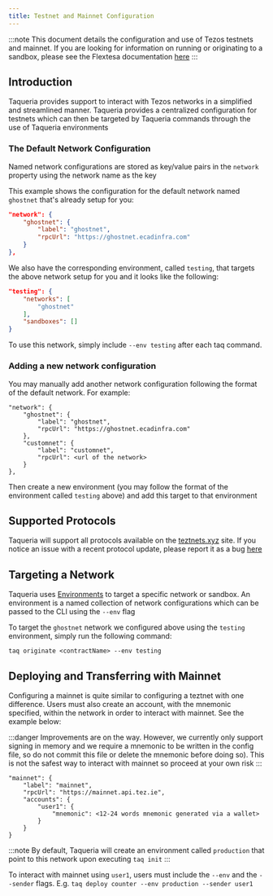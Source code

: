 ```yaml
---
title: Testnet and Mainnet Configuration
---
```


:::note
This document details the configuration and use of Tezos testnets and mainnet. If you are looking for information on running or originating to a sandbox, please see the Flextesa documentation [here](docs/plugins/plugin-flextesa)
:::

## Introduction

Taqueria provides support to interact with Tezos networks in a simplified and streamlined manner. Taqueria provides a centralized configuration for testnets which can then be targeted by Taqueria commands through the use of Taqueria environments

### The Default Network Configuration

Named network configurations are stored as key/value pairs in the `network` property using the network name as the key

This example shows the configuration for the default network named `ghostnet` that's already setup for you:

```json
"network": {
    "ghostnet": {
        "label": "ghostnet",
        "rpcUrl": "https://ghostnet.ecadinfra.com"
    }
},
```

We also have the corresponding environment, called `testing`, that targets the above network setup for you and it looks like the following:
```json
"testing": {
    "networks": [
        "ghostnet"
    ],
    "sandboxes": []
}
```

To use this network, simply include `--env testing` after each taq command.

### Adding a new network configuration

You may manually add another network configuration following the format of the default network. For example:
```
"network": {
    "ghostnet": {
        "label": "ghostnet",
        "rpcUrl": "https://ghostnet.ecadinfra.com"
    },
    "customnet": {
        "label": "customnet",
        "rpcUrl": <url of the network>
    }
},
```

Then create a new environment (you may follow the format of the environment called `testing` above) and add this target to that environment

## Supported Protocols

Taqueria will support all protocols available on the [teztnets.xyz](https://teztnets.xyz/) site. If you notice an issue with a recent protocol update, please report it as a bug [here](https://github.com/ecadlabs/taqueria/issues/new?assignees=&labels=bug%2Ctriage&template=bug_report.yml&title=%5BBug%5D%3A+)

## Targeting a Network

Taqueria uses [Environments](/docs/config/environments) to target a specific network or sandbox. An environment is a named collection of network configurations which can be passed to the CLI using the `--env` flag

To target the `ghostnet` network we configured above using the `testing` environment, simply run the following command:
```shell
taq originate <contractName> --env testing
```

## Deploying and Transferring with Mainnet

Configuring a mainnet is quite similar to configuring a teztnet with one difference. Users must also create an account, with the mnemonic specified, within the network in order to interact with mainnet. See the example below:

:::danger
Improvements are on the way. However, we currently only support signing in memory and we require a mnemonic to be written in the config file, so do not commit this file or delete the mnemonic before doing so). This is not the safest way to interact with mainnet so proceed at your own risk
:::

```
"mainnet": {
    "label": "mainnet",
    "rpcUrl": "https://mainnet.api.tez.ie",
    "accounts": {
        "user1": {
            "mnemonic": <12-24 words mnemonic generated via a wallet>
        }
    }
}
```

:::note
By default, Taqueria will create an environment called `production` that point to this network upon executing `taq init`
:::

To interact with mainnet using `user1`, users must include the `--env` and the `--sender` flags. E.g. `taq deploy counter --env production --sender user1`